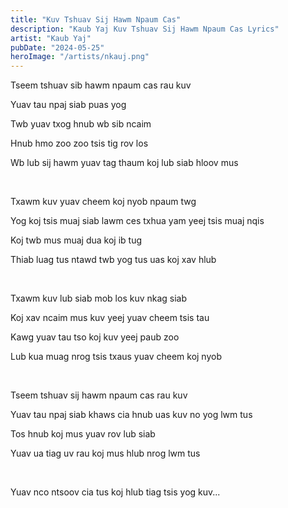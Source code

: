 ```yaml
---
title: "Kuv Tshuav Sij Hawm Npaum Cas"
description: "Kaub Yaj Kuv Tshuav Sij Hawm Npaum Cas Lyrics"
artist: "Kaub Yaj"
pubDate: "2024-05-25"
heroImage: "/artists/nkauj.png"
---
```


Tseem tshuav sib hawm npaum cas rau kuv

Yuav tau npaj siab puas yog

Twb yuav txog hnub wb sib ncaim

Hnub hmo zoo zoo tsis tig rov los

Wb lub sij hawm yuav tag thaum koj lub siab hloov mus

<br />

Txawm kuv yuav cheem koj nyob npaum twg

Yog koj tsis muaj siab lawm ces txhua yam yeej tsis muaj nqis

Koj twb mus muaj dua koj ib tug

Thiab luag tus ntawd twb yog tus uas koj xav hlub

<br />

Txawm kuv lub siab mob los kuv nkag siab

Koj xav ncaim mus kuv yeej yuav cheem tsis tau

Kawg yuav tau tso koj kuv yeej paub zoo

Lub kua muag nrog tsis txaus yuav cheem koj nyob

<br />

Tseem tshuav sij hawm npaum cas rau kuv

Yuav tau npaj siab khaws cia hnub uas kuv no yog lwm tus

Tos hnub koj mus yuav rov lub siab

Yuav ua tiag uv rau koj mus hlub nrog lwm tus

<br />

Yuav nco ntsoov cia tus koj hlub tiag tsis yog kuv...
